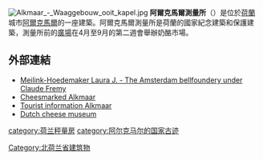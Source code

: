 [[File:Alkmaar_-_Waaggebouw_ooit_kapel.jpg|thumb]]
'''阿爾克馬爾測量所'''（{{lang-nl|Waag}}）是位於[[荷蘭|荷蘭]]城市[[阿爾克馬爾|阿爾克馬爾]]的一座建築。阿爾克馬爾測量所是荷蘭的國家紀念建築和保護建築，測量所前的[[廣場|廣場]]在4月至9月的第二週會舉辦奶酪市場。
==外部連結==
* [http://www.laurameilink.nl/Amsterdam/Meilink%20Bellfounders%20Fremy%20(for%20Antwerp)%20(2).pdf Meilink-Hoedemaker Laura J. - The Amsterdam bellfoundery under Claude Fremy] {{Wayback|url=http://www.laurameilink.nl/Amsterdam/Meilink%20Bellfounders%20Fremy%20(for%20Antwerp)%20(2).pdf |date=20160304034645 }}
* [http://www.kaasmarkt.nl/welcome.asp?lang=0 Cheesmarked Alkmaar] {{Wayback|url=http://www.kaasmarkt.nl/welcome.asp?lang=0 |date=20160303185159 }}
* [http://www.vvvhartvannoordholland.nl/content/plaats.asp?menu=0028_000068_000000_000000/ Tourist information Alkmaar] {{Wayback|url=http://www.vvvhartvannoordholland.nl/content/plaats.asp?menu=0028_000068_000000_000000%2F |date=20200922133806 }}
* [http://www.kaasmuseum.nl/en/ Dutch cheese museum] {{Wayback|url=http://www.kaasmuseum.nl/en/ |date=20210228093443 }}
{{coord|52.6314|N|4.7503|E|source:wikidata|display=title}}
[[category:荷兰秤量房|category:荷兰秤量房]]
[[Category:北荷兰省建筑物|Category:北荷兰省建筑物]]
[[category:阿尔克马尔的国家古迹|category:阿尔克马尔的国家古迹]]